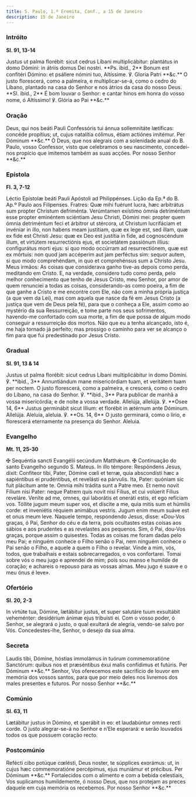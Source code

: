 ```yaml
---
title: S. Paulo, 1.º Eremita, Conf., a 15 de Janeiro
description: 15 de Janeiro
---
```


### Intróito

**Sl. 91, 13-14**

<div class="side-by-side not-content">
  <span class="text-justify">
    Justus ut palma florébit: sicut cedrus Líbani multiplicábitur: plantátus in
    domo Dómini: in átriis domus Dei nostri. **Ps. ibid., 2** Bonum est
    confitéri Dómino: et psállere nómini tuo, Altíssime. ℣. Gloria Patri **&c.**
  </span>
  <span class="text-justify">
    O justo florescerá, como a palmeira, e multiplicar-se-á, como o cedro do
    Líbano, plantado na casa do Senhor e nos átrios da casa do nosso Deus. **Sl.
    ibid., 2** É bom louvar o Senhor: e cantar hinos em honra do vosso nome, ó
    Altíssimo! ℣. Glória ao Pai **&c.**
  </span>
</div>

### Oração

<div class="side-by-side not-content">
  <span class="text-justify">
    Deus, qui nos beáti Pauli Confessóris tui ánnua sollemnitáte lætíficas:
    concéde propítius; ut, cujus natalítia cólimus, étiam actiónes imitémur. Per
    Dóminum **&c.**
  </span>
  <span class="text-justify">
    Ó Deus, que nos alegrais com a solenidade anual do B. Paulo, vosso
    Confessor, visto que celebramos o seu nascimento, concedei-nos propício que
    imitemos também as suas acções. Por nosso Senhor **&c.**
  </span>
</div>

### Epístola

**Fl. 3, 7-12**

<div class="side-by-side not-content">
  <span class="text-justify">
    Léctio Epístolæ beáti Pauli Apóstoli ad Philippénses.
  </span>
  <span class="text-justify">
    Lição da Ep.ª do B. Ap.º Paulo aos Filipenses.
  </span>
  <span class="text-justify">
    Fratres: Quæ mihi fuérunt lucra, hæc arbitrátus sum propter Christum
    defriménta. Verúmtamen exístimo ómnia detriméntum esse propter eminéntem
    sciéntiam Jesu Christi, Dómini mei: propter quem ómnia detriméntum feci et
    árbitror ut stércora, ut Christum lucrifáciam et invéniar in illo, non
    habens meam justítiam, quæ ex lege est, sed illam, quæ ex fide est Christi
    Jesu: quæ ex Deo est justítia in fide, ad cognoscéndum illum, et virtútem
    resurrectiónis ejus, et societátem passiónum illíus: configurátus morti
    ejus: si quo modo occúrram ad resurrectiónem, quæ est ex mórtuis: non quod
    jam accéperim aut jam perféctus sim: sequor autem, si quo modo comprehéndam,
    in quo et comprehénsus sum a Christo Jesu.
  </span>
  <span class="text-justify">
    Meus irmãos: As coisas que considerava ganho tive-as depois como perda,
    meditando em Cristo. E, na verdade, considero tudo como perda, pelo melhor
    conhecimento que tenho de Jesus Cristo, meu Senhor, por amor de quem
    renunciei a todas as coisas, considerando-as como poeira, a fim de que ganhe
    a Cristo e me encontre com Ele, não com a minha própria justiça (a que vem
    da Lei), mas com aquela que nasce da fé em Jesus Cristo (a justiça que vem
    de Deus pela fé), para que o conheça a Ele, assim como ao mystério da sua
    Ressurreição, e tome parte nos seus sofrimentos, havendo-me confortado com
    sua morte, a fim de que possa de algum modo conseguir a ressurreição dos
    mortos. Não que eu a tenha alcançado, isto é, me haja tornado já perfeito;
    mas prossigo o caminho para ver se alcanço o fim para que fui predestinado
    por Jesus Cristo.
  </span>
</div>

### Gradual

**Sl. 91, 13 & 14**

<div class="side-by-side not-content">
  <span class="text-justify">
    Justus ut palma florébit: sicut cedrus Líbani multiplicábitur in domo
    Dómini. ℣. **ibid., 3** Annuntiándum mane misericórdiam tuam, et veritátem
    tuam per noctem.
  </span>
  <span class="text-justify">
    O justo florescerá, como a palmeira, e crescerá, como o cedro do Líbano, na
    casa do Senhor. ℣. **ibid., 3** Para publicar de manhã a vossa misericórdia;
    e de noite a vossa verdade.
  </span>
  <span class="text-justify">
    Allelúja, allelúja. ℣. **Osee 14, 6** Justus germinábit sicut lílium: et
    florébit in ætérnum ante Dóminum. Allelúja.
  </span>
  <span class="text-justify">
    Aleluia, aleluia. ℣. **Os. 14, 6** O justo germinará, como o lírio, e
    florescerá eternamente na presença do Senhor. Aleluia.
  </span>
</div>

### Evangelho

**Mt. 11, 25-30**

<div class="side-by-side not-content">
  <span class="text-justify">
    <span class="text-red-500">✠</span> Sequéntia sancti Evangélii secúndum
    Matthǽum.
  </span>
  <span class="text-justify">
    <span class="text-red-500">✠</span> Continuação do santo Evangelho segundo
    S. Mateus.
  </span>
  <span class="text-justify">
    In illo témpore: Respóndens Jesus, dixit: Confíteor tibi, Pater, Dómine cœli
    et terræ, quia abscondísti hæc a sapiéntibus ei prudéntibus, et revelásti ea
    párvulis. Ita, Pater: quóniam sic fuit plácitum ante te. Omnia mihi trádita
    sunt a Patre meo. Et nemo novit Fílium nisi Pater: neque Patrem quis novit
    nisi Fílius, et cui volúerit Fílius reveláre. Veníte ad me, omnes, qui
    laborátis et oneráti estis, et ego refíciam vos. Tóllite jugum meum super
    vos, et díscite a me, quia mitis sum et húmilis corde: et inveniétis réquiem
    animábus vestris. Jugum enim meum suáve est et onus meum leve.
  </span>
  <span class="text-justify">
    Naquele tempo, respondendo Jesus, disse: «Dou-Vos graças, ó Pai, Senhor do
    céu e da terra, pois ocultastes estas coisas aos sábios e aos prudentes e as
    revelastes aos pequenos. Sim, ó Pai, dou-Vos graças, porque assim o
    quisestes. Todas as coisas me foram dadas pelo meu Pai; e ninguém conhece o
    Filho senão o Pai, nem ninguém conhece o Pai senão o Filho, e aquele a quem
    o Filho o revelar. Vinde a mim, vós, todos, que trabalhais e estais
    sobrecarregados, o vos confortarei. Tomai sobre vós o meu jugo e aprendei de
    mim; pois sou manso e humilde de coração; e achareis o repouso para as
    vossas almas. Meu jugo é suave e o meu ónus é leve».
  </span>
</div>

### Ofertório

**Sl. 20, 2-3**

<div class="side-by-side not-content">
  <span class="text-justify">
    In virtúte tua, Dómine, lætábitur justus, et super salutáre tuum exsultábit
    veheménter: desidérium ánimæ ejus tribuísti ei.
  </span>
  <span class="text-justify">
    Com o vosso poder, ó Senhor, se alegrará o justo, o qual exultará de
    alegria, vendo-se salvo por Vós. Concedestes-lhe, Senhor, o desejo da sua
    alma.
  </span>
</div>

### Secreta

<div class="side-by-side not-content">
  <span class="text-justify">
    Laudis tibi, Dómine, hóstias immolámus in tuórum commemoratióne Sanctórum:
    quibus nos et præséntibus éxui malis confídimus et futúris. Per Dóminum
    **&c.**
  </span>
  <span class="text-justify">
    Senhor, Vos oferecemos este sacrifício de louvor em memória dos vossos
    santos, para que por meio deles nos livremos dos males presentes e futuros.
    Por nosso Senhor **&c.**
  </span>
</div>

### Comúnio

**Sl. 63, 11**

<div class="side-by-side not-content">
  <span class="text-justify">
    Lætábitur justus in Dómino, et sperábit in eo: et laudabúntur omnes recti
    corde.
  </span>
  <span class="text-justify">
    O justo alegrar-se-á no Senhor e n’Ele esperará: e serão louvados todos os
    que possuem coração recto.
  </span>
</div>

### Postcomúnio

<div class="side-by-side not-content">
  <span class="text-justify">
    Refécti cibo potúque cœlésti, Deus noster, te súpplices exorámus: ut, in
    cujus hæc commemoratióne percépimus, ejus muniámur et précibus. Per Dóminum
    **&c.**
  </span>
  <span class="text-justify">
    Fortalecidos com o alimento e com a bebida celestiais, Vos suplicamos
    humildemente, ó nosso Deus, que nos protejam as preces daquele em cuja
    memória os recebemos. Por nosso Senhor **&c.**
  </span>
</div>
